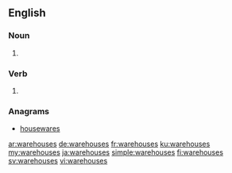 ==English==

===Noun===
{{head|en|plural}}

# {{plural of|warehouse|lang=en}}

===Verb===
{{head|en}}

# {{en-third-person singular of|warehouse}}

===Anagrams===
* [[housewares#English|housewares]]

[[ar:warehouses]]
[[de:warehouses]]
[[fr:warehouses]]
[[ku:warehouses]]
[[my:warehouses]]
[[ja:warehouses]]
[[simple:warehouses]]
[[fi:warehouses]]
[[sv:warehouses]]
[[vi:warehouses]]